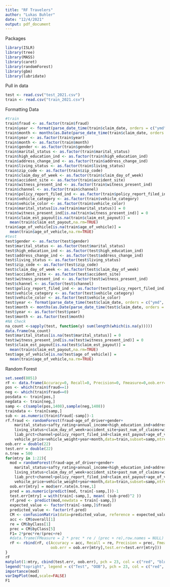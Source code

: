 ---
title: "RF Travelers"
author: "Lukas Buhler"
date: "12/4/2021"
output: pdf_document
---
Packages
```{r}
library(ISLR)
library(tree)
library(MASS)
library(caret)
library(randomForest)
library(gbm)
library(lubridate)
```

Pull in data
```{r}
test <- read.csv("test_2021.csv")
train <- read.csv("train_2021.csv")
```

Formatting Data
```{r}
#train
train$fraud <- as.factor(train$fraud)
train$year <- format(parse_date_time(train$claim_date, orders = c("ymd", "mdy", "dmy")),format="%Y")
train$month <- months(as.Date(parse_date_time(train$claim_date, orders = c("ymd", "mdy", "dmy"))))
train$year <- as.factor(train$year)
train$month <- as.factor(train$month)
train$gender <- as.factor(train$gender)
train$marital_status <- as.factor(train$marital_status)
train$high_education_ind <- as.factor(train$high_education_ind)
train$address_change_ind <- as.factor(train$address_change_ind)
train$living_status <- as.factor(train$living_status)
train$zip_code <- as.factor(train$zip_code)
train$claim_day_of_week <- as.factor(train$claim_day_of_week)
train$accident_site <- as.factor(train$accident_site)
train$witness_present_ind <- as.factor(train$witness_present_ind)
train$channel <- as.factor(train$channel)
train$policy_report_filed_ind <- as.factor(train$policy_report_filed_ind)
train$vehicle_category <- as.factor(train$vehicle_category)
train$vehicle_color <- as.factor(train$vehicle_color)
train$marital_status[is.na(train$marital_status)] = 0
train$witness_present_ind[is.na(train$witness_present_ind)] = 0
train$claim_est_payout[is.na(train$claim_est_payout)] =
  mean(train$claim_est_payout,na.rm=TRUE)
train$age_of_vehicle[is.na(train$age_of_vehicle)] = 
  mean(train$age_of_vehicle,na.rm=TRUE)
#test
test$gender <- as.factor(test$gender)
test$marital_status <- as.factor(test$marital_status)
test$high_education_ind <- as.factor(test$high_education_ind)
test$address_change_ind <- as.factor(test$address_change_ind)
test$living_status <- as.factor(test$living_status)
test$zip_code <- as.factor(test$zip_code)
test$claim_day_of_week <- as.factor(test$claim_day_of_week)
test$accident_site <- as.factor(test$accident_site)
test$witness_present_ind <- as.factor(test$witness_present_ind)
test$channel <- as.factor(test$channel)
test$policy_report_filed_ind <- as.factor(test$policy_report_filed_ind)
test$vehicle_category <- as.factor(test$vehicle_category)
test$vehicle_color <- as.factor(test$vehicle_color)
test$year <- format(parse_date_time(test$claim_date, orders = c("ymd", "mdy", "dmy")),format="%Y")
test$month <- months(as.Date(parse_date_time(test$claim_date, orders = c("ymd", "mdy", "dmy"))))
test$year <- as.factor(test$year)
test$month <- as.factor(test$month)
#NA Check
na_count <-sapply(test, function(y) sum(length(which(is.na(y)))))
data.frame(na_count)
test$marital_status[is.na(test$marital_status)] = 0
test$witness_present_ind[is.na(test$witness_present_ind)] = 0
test$claim_est_payout[is.na(test$claim_est_payout)] =
  mean(train$claim_est_payout,na.rm=TRUE)
test$age_of_vehicle[is.na(test$age_of_vehicle)] = 
  mean(train$age_of_vehicle,na.rm=TRUE)
```


Random Forest
```{r}
set.seed(8051)
rF <- data.frame(Accuracy=0, Recall=0, Precision=0, Fmeasure=0,oob.err=0,test.err=0)
pos <- which(train$fraud==1)
neg <- which(train$fraud==0)
posdata <- train[pos,]
negdata <- train[neg,]
samp <- c(sample(pos,1408),sample(neg,1408))
traindata <- train[samp,]
sub <- as.numeric(train$fraud[-samp])-1
rf.fraud <- randomForest(fraud~age_of_driver+gender+
    marital_status+safty_rating+annual_income+high_education_ind+address_change_ind+
    living_status+claim_day_of_week+accident_site+past_num_of_claims+witness_present_ind+
    liab_prct+channel+policy_report_filed_ind+claim_est_payout+age_of_vehicle+
    vehicle_price+vehicle_weight+year+month,data=train,subset=samp,ntree=350)
oob.err = double(22)
test.err = double(22)
n.tree = 500
for(mtry in 1:22){
  mod = randomForest(fraud~age_of_driver+gender+
    marital_status+safty_rating+annual_income+high_education_ind+address_change_ind+
    living_status+claim_day_of_week+accident_site+past_num_of_claims+witness_present_ind+
    liab_prct+channel+policy_report_filed_ind+claim_est_payout+age_of_vehicle+
    vehicle_price+vehicle_weight+year+month,data=train,subset=samp,ntree=n.tree)
  oob.err[mtry] = mod$err.rate[n.tree,1]
  pred = as.numeric(predict(mod, train[-samp,]))-1
  test.err[mtry] = with(train[-samp,], mean( (sub-pred)^2 ))
  rf.pred <- predict(mod,newdata = train[-samp,])
  expected_value <- factor(train[-samp,]$fraud)
  predicted_value <- factor(rf.pred)
  CM <- confusionMatrix(data=predicted_value, reference = expected_value,positive = "1")
  acc <- CM$overall[1]
  re = CM$byClass[1]
  prec = CM$byClass[5]
  F1= 2*prec*re/(prec+re)
  #data.frame(FMeasure = 2 * prec * re / (prec + re),row.names = NULL)
  rF <- rbind(rF, c(Accuracy = acc, Recall = re, Precision = prec, Fmeasure = F1,
                    oob.err = oob.err[mtry],test.err=test.err[mtry]))
}
rF
matplot(1:mtry, cbind(test.err, oob.err), pch = 23, col = c("red", "blue"), type = "b", ylab="Mean Squared Error")
legend("topright", legend = c("Test", "OOB"), pch = 23, col = c("red", "blue"))
importance(mod)
varImpPlot(mod,scale=FALSE)
F1
```










